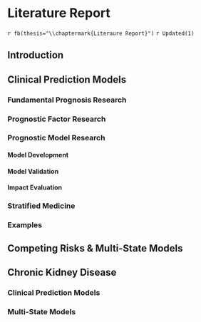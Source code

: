 
# Literature Report {#chap-lit-report}
`r fb(thesis="\\chaptermark{Literaure Report}")`
`r Updated(1)`

## Introduction

## Clinical Prediction Models

### Fundamental Prognosis Research

### Prognostic Factor Research

### Prognostic Model Research

#### Model Development

#### Model Validation

#### Impact Evaluation

### Stratified Medicine

### Examples

## Competing Risks & Multi-State Models

## Chronic Kidney Disease

### Clinical Prediction Models

### Multi-State Models







